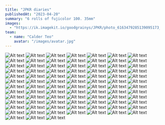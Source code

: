 ```yaml
---
title: "JPKR diaries"
publishedAt: "2023-04-20"
summary: "6 rolls of fujicolor 100. 35mm"
images:
  - "https://ik.imagekit.io/goodgrainys/JPKR/photo_6163479285139095173_y.jpg"
team:
  - name: "Calder Teo"
    avatar: "/images/avatar.jpg"
---
```


![Alt text](https://ik.imagekit.io/goodgrainys/JPKR/000068940001-1-edited.jpg)
![Alt text](https://ik.imagekit.io/goodgrainys/JPKR/000068940004.jpg)
![Alt text](https://ik.imagekit.io/goodgrainys/JPKR/000068940008.jpg)
![Alt text](https://ik.imagekit.io/goodgrainys/JPKR/000068940010.jpg)
![Alt text](https://ik.imagekit.io/goodgrainys/JPKR/000068940013.jpg)
![Alt text](https://ik.imagekit.io/goodgrainys/JPKR/000068940014.jpg)
![Alt text](https://ik.imagekit.io/goodgrainys/JPKR/000068940017.jpg)
![Alt text](https://ik.imagekit.io/goodgrainys/JPKR/000068940018.jpg)
![Alt text](https://ik.imagekit.io/goodgrainys/JPKR/000068940019.jpg)
![Alt text](https://ik.imagekit.io/goodgrainys/JPKR/000068940024-edited.jpg)
![Alt text](https://ik.imagekit.io/goodgrainys/JPKR/000068940028.jpg)
![Alt text](https://ik.imagekit.io/goodgrainys/JPKR/000068940030.jpg)
![Alt text](https://ik.imagekit.io/goodgrainys/JPKR/000068940031.jpg)
![Alt text](https://ik.imagekit.io/goodgrainys/JPKR/000068940032.jpg)
![Alt text](https://ik.imagekit.io/goodgrainys/JPKR/000068940034.jpg)
![Alt text](https://ik.imagekit.io/goodgrainys/JPKR/000068940035.jpg)
![Alt text](https://ik.imagekit.io/goodgrainys/JPKR/000068940038.jpg)
![Alt text](https://ik.imagekit.io/goodgrainys/JPKR/000068950004.jpg)
![Alt text](https://ik.imagekit.io/goodgrainys/JPKR/000068950008.jpg)
![Alt text](https://ik.imagekit.io/goodgrainys/JPKR/000068950010.jpg)
![Alt text](https://ik.imagekit.io/goodgrainys/JPKR/000068950011.jpg)
![Alt text](https://ik.imagekit.io/goodgrainys/JPKR/000068950013.jpg)
![Alt text](https://ik.imagekit.io/goodgrainys/JPKR/000068950018.jpg)
![Alt text](https://ik.imagekit.io/goodgrainys/JPKR/000068950023.jpg)
![Alt text](https://ik.imagekit.io/goodgrainys/JPKR/000068950025.jpg)
![Alt text](https://ik.imagekit.io/goodgrainys/JPKR/000068950036.jpg)
![Alt text](https://ik.imagekit.io/goodgrainys/JPKR/000068950037.jpg)
![Alt text](https://ik.imagekit.io/goodgrainys/JPKR/000068960002.jpg)
![Alt text](https://ik.imagekit.io/goodgrainys/JPKR/000068960003.jpg)
![Alt text](https://ik.imagekit.io/goodgrainys/JPKR/000068960008.jpg)
![Alt text](https://ik.imagekit.io/goodgrainys/JPKR/000068960009.jpg)
![Alt text](https://ik.imagekit.io/goodgrainys/JPKR/000068960012-edited.jpg)
![Alt text](https://ik.imagekit.io/goodgrainys/JPKR/000068960015-edited.jpg)
![Alt text](https://ik.imagekit.io/goodgrainys/JPKR/000068960020.jpg)
![Alt text](https://ik.imagekit.io/goodgrainys/JPKR/000068960026.jpg)
![Alt text](https://ik.imagekit.io/goodgrainys/JPKR/000068960034.jpg)
![Alt text](https://ik.imagekit.io/goodgrainys/JPKR/000068960035.jpg)
![Alt text](https://ik.imagekit.io/goodgrainys/JPKR/000068970003.jpg)
![Alt text](https://ik.imagekit.io/goodgrainys/JPKR/000068970005.jpg)
![Alt text](https://ik.imagekit.io/goodgrainys/JPKR/000068970006.jpg)
![Alt text](https://ik.imagekit.io/goodgrainys/JPKR/000068970007.jpg)
![Alt text](https://ik.imagekit.io/goodgrainys/JPKR/000068970009.jpg)
![Alt text](https://ik.imagekit.io/goodgrainys/JPKR/000068970010.jpg)
![Alt text](https://ik.imagekit.io/goodgrainys/JPKR/000068970024-2.jpg)
![Alt text](https://ik.imagekit.io/goodgrainys/JPKR/000068970025-2.jpg)
![Alt text](https://ik.imagekit.io/goodgrainys/JPKR/000068970030-2.jpg)
![Alt text](https://ik.imagekit.io/goodgrainys/JPKR/000068970031-2.jpg)
![Alt text](https://ik.imagekit.io/goodgrainys/JPKR/000068970032-2.jpg)
![Alt text](https://ik.imagekit.io/goodgrainys/JPKR/000068970033-2.jpg)
![Alt text](https://ik.imagekit.io/goodgrainys/JPKR/000068970034-2.jpg)
![Alt text](https://ik.imagekit.io/goodgrainys/JPKR/000068970035-2.jpg)
![Alt text](https://ik.imagekit.io/goodgrainys/JPKR/000068970037-2.jpg)
![Alt text](https://ik.imagekit.io/goodgrainys/JPKR/000068970038-2.jpg)
![Alt text](https://ik.imagekit.io/goodgrainys/JPKR/000069060001.jpg)
![Alt text](https://ik.imagekit.io/goodgrainys/JPKR/000069060002.jpg)
![Alt text](https://ik.imagekit.io/goodgrainys/JPKR/000069060004.jpg)
![Alt text](https://ik.imagekit.io/goodgrainys/JPKR/000069060006.jpg)
![Alt text](https://ik.imagekit.io/goodgrainys/JPKR/000069060010.jpg)
![Alt text](https://ik.imagekit.io/goodgrainys/JPKR/000069060012.jpg)
![Alt text](https://ik.imagekit.io/goodgrainys/JPKR/000069060014.jpg)
![Alt text](https://ik.imagekit.io/goodgrainys/JPKR/000069060016-1.jpg)
![Alt text](https://ik.imagekit.io/goodgrainys/JPKR/000069060017.jpg)
![Alt text](https://ik.imagekit.io/goodgrainys/JPKR/000069060020.jpg)
![Alt text](https://ik.imagekit.io/goodgrainys/JPKR/000069060021.jpg)
![Alt text](https://ik.imagekit.io/goodgrainys/JPKR/000069060022.jpg)
![Alt text](https://ik.imagekit.io/goodgrainys/JPKR/000069060023.jpg)
![Alt text](https://ik.imagekit.io/goodgrainys/JPKR/000069060025.jpg)
![Alt text](https://ik.imagekit.io/goodgrainys/JPKR/000069060026.jpg)
![Alt text](https://ik.imagekit.io/goodgrainys/JPKR/000069060028.jpg)
![Alt text](https://ik.imagekit.io/goodgrainys/JPKR/000069060029.jpg)
![Alt text](https://ik.imagekit.io/goodgrainys/JPKR/000069060030.jpg)
![Alt text](https://ik.imagekit.io/goodgrainys/JPKR/000069060032.jpg)
![Alt text](https://ik.imagekit.io/goodgrainys/JPKR/000069060034.jpg)
![Alt text](https://ik.imagekit.io/goodgrainys/JPKR/000069060035.jpg)
![Alt text](https://ik.imagekit.io/goodgrainys/JPKR/000069070006.jpg)
![Alt text](https://ik.imagekit.io/goodgrainys/JPKR/000069070020.jpg)
![Alt text](https://ik.imagekit.io/goodgrainys/JPKR/000069070021.jpg)
![Alt text](https://ik.imagekit.io/goodgrainys/JPKR/000069070022.jpg)
![Alt text](https://ik.imagekit.io/goodgrainys/JPKR/000069070023.jpg)
![Alt text](https://ik.imagekit.io/goodgrainys/JPKR/000069070027.jpg)
![Alt text](https://ik.imagekit.io/goodgrainys/JPKR/000069070030.jpg)
![Alt text](https://ik.imagekit.io/goodgrainys/JPKR/000069070031.jpg)
![Alt text](https://ik.imagekit.io/goodgrainys/JPKR/000069070033.jpg)
![Alt text](https://ik.imagekit.io/goodgrainys/JPKR/000069070034.jpg)
![Alt text](https://ik.imagekit.io/goodgrainys/JPKR/000069070035-edited-2.jpg)
![Alt text](https://ik.imagekit.io/goodgrainys/JPKR/000069070037.jpg)
![Alt text](https://ik.imagekit.io/goodgrainys/JPKR/photo_6163479285139095173_y.jpg)
